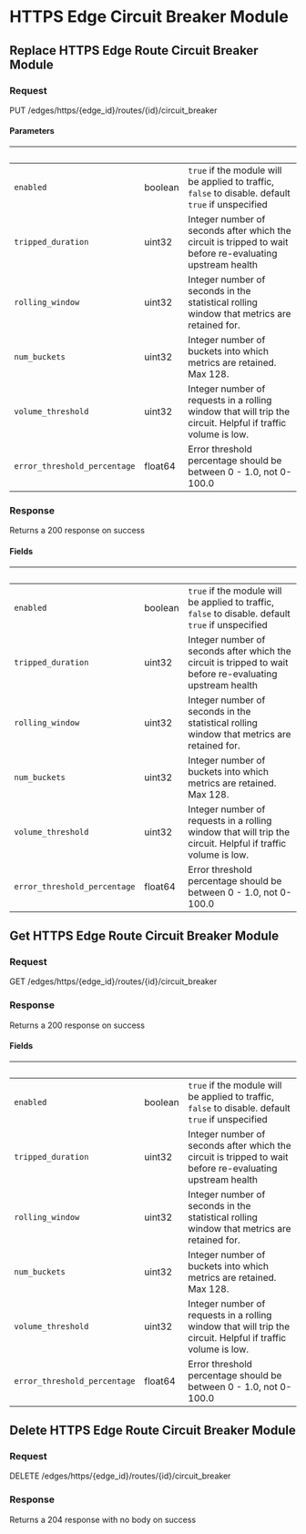 
# HTTPS Edge Circuit Breaker Module

## Replace HTTPS Edge Route Circuit Breaker Module

### Request

PUT /edges/https/{edge_id}/routes/{id}/circuit_breaker

<EdgeRouteCircuitBreakerModuleReplaceRequest />

#### Parameters

| &nbsp;                       | &nbsp;  | &nbsp;                                                                                                       |
| ---------------------------- | ------- | ------------------------------------------------------------------------------------------------------------ |
| `enabled`                    | boolean | `true` if the module will be applied to traffic, `false` to disable. default `true` if unspecified           |
| `tripped_duration`           | uint32  | Integer number of seconds after which the circuit is tripped to wait before re-evaluating upstream health    |
| `rolling_window`             | uint32  | Integer number of seconds in the statistical rolling window that metrics are retained for.                   |
| `num_buckets`                | uint32  | Integer number of buckets into which metrics are retained. Max 128.                                          |
| `volume_threshold`           | uint32  | Integer number of requests in a rolling window that will trip the circuit. Helpful if traffic volume is low. |
| `error_threshold_percentage` | float64 | Error threshold percentage should be between 0 - 1.0, not 0-100.0                                            |

### Response

Returns a 200 response on success

<EdgeRouteCircuitBreakerModuleReplaceResponse />

#### Fields

| &nbsp;                       | &nbsp;  | &nbsp;                                                                                                       |
| ---------------------------- | ------- | ------------------------------------------------------------------------------------------------------------ |
| `enabled`                    | boolean | `true` if the module will be applied to traffic, `false` to disable. default `true` if unspecified           |
| `tripped_duration`           | uint32  | Integer number of seconds after which the circuit is tripped to wait before re-evaluating upstream health    |
| `rolling_window`             | uint32  | Integer number of seconds in the statistical rolling window that metrics are retained for.                   |
| `num_buckets`                | uint32  | Integer number of buckets into which metrics are retained. Max 128.                                          |
| `volume_threshold`           | uint32  | Integer number of requests in a rolling window that will trip the circuit. Helpful if traffic volume is low. |
| `error_threshold_percentage` | float64 | Error threshold percentage should be between 0 - 1.0, not 0-100.0                                            |

## Get HTTPS Edge Route Circuit Breaker Module

### Request

GET /edges/https/{edge_id}/routes/{id}/circuit_breaker

<EdgeRouteCircuitBreakerModuleGetRequest />

### Response

Returns a 200 response on success

<EdgeRouteCircuitBreakerModuleGetResponse />

#### Fields

| &nbsp;                       | &nbsp;  | &nbsp;                                                                                                       |
| ---------------------------- | ------- | ------------------------------------------------------------------------------------------------------------ |
| `enabled`                    | boolean | `true` if the module will be applied to traffic, `false` to disable. default `true` if unspecified           |
| `tripped_duration`           | uint32  | Integer number of seconds after which the circuit is tripped to wait before re-evaluating upstream health    |
| `rolling_window`             | uint32  | Integer number of seconds in the statistical rolling window that metrics are retained for.                   |
| `num_buckets`                | uint32  | Integer number of buckets into which metrics are retained. Max 128.                                          |
| `volume_threshold`           | uint32  | Integer number of requests in a rolling window that will trip the circuit. Helpful if traffic volume is low. |
| `error_threshold_percentage` | float64 | Error threshold percentage should be between 0 - 1.0, not 0-100.0                                            |

## Delete HTTPS Edge Route Circuit Breaker Module

### Request

DELETE /edges/https/{edge_id}/routes/{id}/circuit_breaker

<EdgeRouteCircuitBreakerModuleDeleteRequest />

### Response

Returns a 204 response with no body on success
